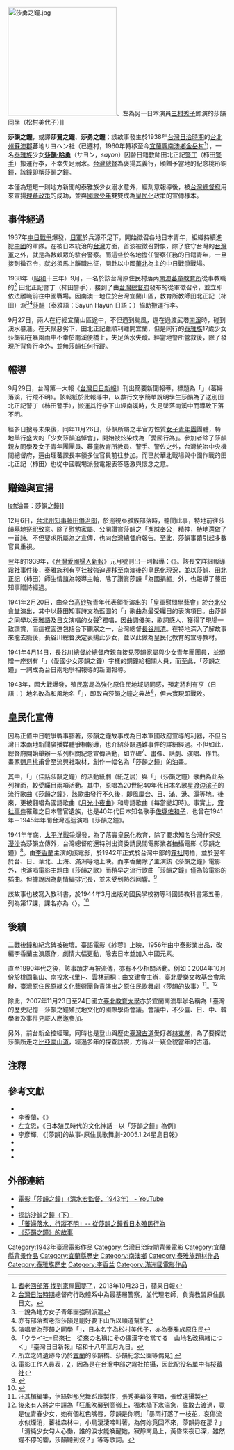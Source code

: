 {{japanese|japanese=サヨンの鐘|kana=サヨンのかね|romaji=Sayon no kane}}
[[File:莎勇之鐘.jpg|250px]]、左為另一日本演員[[三村秀子|三村秀子]]飾演的莎韻同學{{lang|ja|ナミナ}}（松村美代子）]]

'''莎韻之鐘'''，或譯'''莎鴛之鐘'''、'''莎勇之鐘'''；該故事發生於1938年[[台灣日治時期|台灣日治時期]]的[[台北州|台北州]][[蘇澳郡|蘇澳郡]]蕃地リヨヘン社（已遷村，1960年轉移至今[[宜蘭縣|宜蘭縣]][[南澳鄉|南澳鄉]][[金岳村|金岳村]]<ref>[http://www.appledaily.com.tw/appledaily/article/headline/20131023/35383554 耆老回部落 找到家屋圓夢了]，2013年10月23日，蘋果日報</ref>），一名[[泰雅族|泰雅族]]少女'''[[莎韻·哈勇|莎韻·哈勇]]'''（サヨン，''sayon''）因替日籍教師田北正記[[警丁|警丁]]（柿田[[警手|警手]]）搬運行李，不幸失足溺水。[[台灣總督|台灣總督]]為褒揚其義行，頒贈予當地的紀念桃形銅鐘，該鐘即稱莎韻之鐘。

本僅為短短一則地方新聞的泰雅族少女溺水意外，經刻意報導後，被[[台灣總督府|台灣總督府]]用來宣揚[[理蕃政策|理蕃政策]]的成功，並與[[國歌少年|國歌少年]]雙雙成為[[皇民化|皇民化]]政策的宣傳樣本。

==事件經過==
1937年[[中国抗日战争|中日戰爭]]爆發，[[日軍|日軍]]於兵源不足下，開始徵召各地日本青年，組織持續進犯[[中華民國|中國]]的軍隊。在被日本統治的[[台灣|台灣]]方面，首波被徵召對象，除了駐守台灣的[[台灣軍|台灣軍]]之外，就是為數頗眾的駐台警察。而這些於各地擔任警察任務的日籍青年，一旦接到徵召令，就必須馬上離職出征，開赴以中國[[華北|華北]]為主的中日戰爭戰場。

1938年（[[昭和|昭和]]十三年）9月，一名於該台灣原住民村落內[[南澳鄉|南澳]][[蕃童教育所|蕃童教育所]]從事教職的<ref>[[台灣日治時期|台灣日治時期]]總督府行政體系中為最基層警察，並代理老師，負責教習原住民日文。</ref> 田北正記警丁（柿田警手），接到了由[[台灣總督府|台灣總督府]]發布的從軍徵召令，並立即依法離職前往中國戰場。因南澳一地位於台灣宜蘭山區，教育所教師田北正記（柿田）派<ref>一說為地方女子青年團強制派遣</ref><ref>亦有部落耆老指莎韻是剛好要下山所以順道幫忙</ref>[[沙韻·哈勇|莎韻]]（泰雅語：Sayun Hayun 日語：{{lang|ja|サヨン}}）協助搬運行李。

9月27日，兩人在行經宜蘭山區途中，不但遇到颱風，還在過渡武塔[[南溪_(武塔)|南溪]]時，碰到溪水暴漲。在天候惡劣下，田北正記雖順利離開宜蘭，但是同行的[[泰雅族|泰雅族]]17歲少女莎韻卻在暴風雨中不幸於南溪便橋上，失足落水失蹤。經當地警所營救後，除了發現所背負行李外，並無莎韻任何行蹤。

==報導==
9月29日，台灣第一大報《[[台灣日日新報|台灣日日新報]]》刊出簡要新聞報導，標題為「{{lang|ja|番婦渓流に落ち，行方不明となる}}」（蕃婦落溪，行蹤不明）。該報紙於此報導中，以數行文字簡單說明學生莎韻為了送別田北正記警丁（柿田警手），搬運其行李下山經南溪時，失足墜落南溪中而導致下落不明。

經多日搜尋未果後，同年11月26日，莎韻所屬之半官方性質[[女子青年團|女子青年團]]團體，特地舉行盛大的「少女莎韻追悼會」，開始被炫染成為「愛國行為」。參加者除了莎韻親友同學及女子青年團團員、蕃童教育所教員、警手、警佐之外，台灣統治中央機關總督府，還由理蕃課長率領多位官員前往參加。而已於華北戰場與中國作戰的田北正記（柿田）也從中國戰場派發電報表答感激與懷念之意。

==贈鐘與宣揚==
[[檔案:sayun.jpg|left]]油畫：莎韻之鐘]]

12月6日，[[台北州知事|台北州知事]][[藤田傊治郎|藤田傊治郎]]，於巡視泰雅族部落時，聽聞此事，特地前往莎韻墓地祭祀致意。除了慰勉家屬、公開讚賞莎韻之「進誠奉公」精神，特地還做了一首詩。不但要求所屬為之宣傳，也向台灣總督府報告。至此，莎韻事蹟引起多數官員重視。

翌年的1939年，《[[台灣愛國婦人新報|台灣愛國婦人新報]]》元月號刊出一則報導：《{{lang|ja|番界銃後哀話－乙女サヨンの死}}》。該長文詳細報導[[霧社事件|霧社事件]]後，泰雅族利有亨社被強迫遷移至南澳後的[[皇民化|皇民化]]現況，並以莎韻、田北正記（柿田）師生情誼為報導主軸，除了讚賞莎韻「為國捐軀」外，也報導了藤田知事贈詩經過。

1941年2月20日，由全台[[高砂族|高砂族]]青年代表領銜演出的「皇軍慰問學藝會」於[[台北公會堂|台北公會堂]]演出，其中以藤田知事詩文為藍圖的「{{lang|ja|サヨン少女を思ふ}}」歌曲為最受矚目的表演項目。由莎韻之同學{{lang|ja|ナミナ}}以[[泰雅語|泰雅語]]及[[日文|日文]]演唱的女聲<ref>演唱者為莎韻之同學「{{lang|ja|ナミナ}}」，日本名字為松村美代子，亦為泰雅族原住民</ref>獨唱，因曲調優美，歌詞感人，獲得了現場一致讚賞，而這裡面還包括台下觀眾之一，台灣總督[[長谷川清|長谷川清]]。在特地深入了解故事來龍去脈後，長谷川總督決定表揚此少女，並以此做為皇民化教育的宣導教材。

1941年4月14日，長谷川總督於總督府親自接見莎韻家屬與少女青年團團員，並頒贈一座刻有「{{lang|ja|愛國乙女サヨンの鐘}}」（愛國少女莎韻之鐘）字樣的銅鐘給相關人員，而至此，「莎韻之鐘」一詞成為台日兩地爭相報導的新聞報導。

1943年，因大戰爆發，殖民當局為強化原住民地域認同感，預定將利有亨（日語：{{lang|ja|リヨヘン}}）地名改為和風地名「{{lang|ja|鐘ヶ丘}}」，即取自莎韻之鐘之典故<ref>「ウライ社=烏來社　從來の名稱にその儘漢字を當てる　山地名改稱緒につく」『臺灣日日新報』昭和十八年三月九日。</ref>，但未實現即戰敗。

==皇民化宣傳==
{{seealso|莎韻之鐘 (電影)}}
{{Infobox Film
| name           = 莎韻之鐘
| original_name  = {{lang|ja|サヨンの鐘}}
| image          = 莎勇之鐘.jpg|200px
| caption        = 
| director       = [[清水宏|清水宏]]
| producer       = 
| writer         = [[長賴喜伴|長賴喜伴]]<br/>[[牛田宏|牛田宏]]<br/>[[齊藤寅四郎|齊藤寅四郎]]
| starring       = [[李香蘭|李香蘭]]<br/>[[近衛敏明|近衛敏明]]<br/>[[大山健二|大山健二]]
| music          = [[古賀政男|古賀政男]]
| cinematography = 
| editing        = 
| released       = {{film date|1943|7|1|日本<ref> http://www.jmdb.ne.jp/1943/bs000420.htm accessed 14 May 2009</ref>}}
| runtime        = 75 分
| country        = {{TWN-JPN}}
| studio         = [[松竹|松竹]]<br />[[滿洲映畫協會|滿洲映畫協會]]<br />[[台灣總督府|台灣總督府]]
| distributor    = [[松竹|松竹]]
| awards         = 
| language       = 日文
| budget         = 
| preceded_by    = 
| followed_by    = 
| imdb_id        = tt0183743
| 
}}

因為正值中日戰爭戰事膠著，莎韻之鐘故事成為日本軍國政府宣導的利器，不但台灣日本兩地新聞廣播媒體爭相報導，也介紹莎韻遇難事件的詳細經過。不但如此，總督府開始舉辦一系列相關紀念宣傳活動，如立碑<ref>所立之碑遺跡今仍於[[宜蘭縣|宜蘭]]的莎韻橋、莎韻紀念公園等偶見[http://yi-lan.karube.net/AVSEQ33.htm] {{Wayback|url=http://yi-lan.karube.net/AVSEQ33.htm |date=20060622161808 }}</ref>、畫像、話劇、演唱、作曲。畫家[[鹽月桃甫|鹽月桃甫]]曾至流興社取材，創作一幅名為「莎韻之鐘」的油畫。

其中，「{{lang|ja|佳話サヨンの鐘}}」（佳話莎韻之鐘）的活動紙劇（紙芝居）與「{{lang|ja|サヨンの鐘}}」（莎韻之鐘）歌曲為此系列裡面，較受矚目兩項活動。其中，原唱為20世紀40年代日本名歌星[[渡边滨子|渡边滨子]]的流行歌曲《莎韻之鐘》，該歌曲發行不久後，即風靡[[台灣日治時期|台]]、[[內地_(大日本帝國)|日]]、[[滿洲國|滿]]、[[香港日佔時期|港]]、[[上海市_(中華民國)|滬]]等地。後來，更被翻唱為國語歌曲《[[月光小夜曲|月光小夜曲]]》和粵語歌曲《每當變幻時》。事實上，[[霧社事件|霧社事件]]罹難之日本警官遺族，也是40年代日本知名歌手[[佐塚佐和子|佐塚佐和子]]，也曾在1941年－1945年年間台灣巡迴演唱《莎韻之鐘》。

1941年年底，[[太平洋戰爭|太平洋戰爭]]爆發，為了落實皇民化教育，除了要求知名台灣作家[[吳漫沙|吳漫沙]]為莎韻立傳外，台灣總督府還特別出資委請民間電影業者拍攝電影《莎韻之鐘》<ref>電影工作人員表，[http://www.jmdb.ne.jp/1943/bs000420.htm]，因為是在台灣中部之霧社拍攝，因此配役名單中有[[桜蕃社|桜蕃社]]</ref>。由[[李香蘭|李香蘭]]主演的該電影，於1942年正式於台灣中部的[[霧社|霧社]]開拍，並於翌年於台、日、華北、上海、滿洲等地上映。而李香蘭除了主演該《莎韻之鐘》電影外，也演唱電影主題曲《莎韻之歌》而稍早之流行歌曲「莎韻之鐘」僅為該電影的插曲。但據說因為劇情編排冗長，並未受到熱烈回響。<ref>{{Cite book|title=海行兮的年代|last=周|first=婉窈|publisher=|year=|isbn=|location=|pages=23}}</ref>

該故事也被寫入教科書，於1944年3月出版的國民學校初等科國語教科書第五冊，列為第17課，課名亦為〈{{lang|ja|サヨンの鐘}}〉。<ref>{{Cite book|title=從「移植」到「重構」－論公學校五期國語教科書的「臺灣」教材|last=鄭|first=昱蘋|publisher=國立臺中教育大學語文教育學系博士論文|year=|isbn=|location=|pages=}}</ref>

==後續==
二戰後鐘和紀念碑被破壞。臺語電影《紗蓉》上映，1956年由中泰影業出品，改編李香蘭主演原作，劇情大幅更動，除去日本並加入中國元素。

直至1990年代之後，該事蹟才再被流傳，亦有不少相關活動。例如：2004年10月份於桃園龜山、南投水-{里}-、雲林莿桐；由文建會主辦，臺北愛樂文教基金會承辦，臺灣原住民原緣文化藝術團負責演出之原住民歌舞劇〈莎韻的故事〉<ref>汪其楣編集，伊絲妲那兒舞蹈班製作，張秀美幕後主唱，張致遠攝製</ref>。<ref>後來有人將之中譯為「狂風吹襲到高嶺上，獨木橋下水湍急，誰敢去渡過，竟是位青春少女，她有個紅色嘴唇，莎韻是你啊」「暴雨打落了一枝花，哀傷流水似煙消，蕃社森林中，小鳥淒淒啼叫著，為何妳竟回不來，莎韻妳在那？」「清純少女勾人心慟，誰的淚水能喚醒她，寂靜南島上，黃昏來夜已深，雖然鐘不停的響，莎韻聽到沒？」等等歌詞。</ref>

除此，2007年11月23日至24日國立[[臺北教育大學|臺北教育大學]]亦於宜蘭南澳舉辦名稱為「臺灣的歷史記憶－莎韻之鐘殖民地文化的國際學術會議。會議中，不少臺、日、中、韓學者及事件見証人應邀參加。

另外，前台新金控經理，同時也是登山與歷史[[臺灣古道|臺灣古道]]愛好者[[林克孝|林克孝]]，為了要探訪莎韻所走之[[比亞豪山道|比亞豪山道]]，經過多年的探查訪視，方得以一窺全貌當年的古道。

==注釋==
{{reflist|2}}

==參考文獻==
{{refbegin|2}}
* {{cite journal|author1=周婉窈|title=「莎勇之鐘」的故事及其波瀾|journal=歷史月刊|date=Nov. 1991|volume=46|pages=44-49|url=http://blog.udn.com/history3/1246025|accessdate=2018-02-10}}
* 李香蘭，《{{lang|ja|李香蘭─私の半生}}》 
* 左宜恩，《日本殖民時代的文化神話－以「莎韻之鐘」為例》
* 李彥輝, 《[莎韻]的故事-原住民歌舞劇-2005.1.24星島日報》
* {{cite news|author1=李彥輝|title=「山之友」──悼林克孝|url=http://www.pacific-times.com/Default.aspx?RC=2&nid=2d92fa74-670a-428d-bf1f-fc71107d0bb7|accessdate=2018-02-11|work=太平洋時報|date=2011-08-31}}
* {{cite news|author1=林洪謙|title=サヨンの鐘  莎韻之鐘|url=http://www.pacific-times.com/Default.aspx?RC=2&nid=a6f56313-407c-4d5c-957d-ff5081753577|accessdate=2018-02-11|work=太平洋時報|date=2011-09-07}}
* {{cite news|author1=李彥輝|title=也談「莎韻之鐘」|url=http://www.pacific-times.com/Default.aspx?RC=2&nid=056af26a-6307-41ba-91ec-cff4930b6a4b|accessdate=2018-02-11|work=太平洋時報|date=2011-09-28}}
{{refend}}

==外部連結==
{{div col|2}}
* [https://www.youtube.com/watch?v=fL0sb6SBD-s#t=0h0m0s 電影「莎韻之鐘」（清水宏監督，1943年） - YouTube]
* {{imdb title|id=0183743|title=莎韻之鐘}}
*[http://taipei-legend.blogspot.com/2015/05/blog-post_15.html 探訪沙韻之鐘（下）] {{Wayback|url=http://taipei-legend.blogspot.com/2015/05/blog-post_15.html |date=20200623191218 }}
*[https://www.shs.edu.tw/works/essay/2018/03/2018033022592706.pdf 「蕃婦落水，行蹤不明」-- 從莎韻之鐘看日本殖民行為]
*[https://nicecasio.pixnet.net/blog/post/372121085 《莎韻之鐘》的故事]
{{div col end}}

{{台灣日治時期歷史事件}}

[[Category:1943年臺灣電影作品|Category:1943年臺灣電影作品]]
[[Category:台灣日治時期背景電影|Category:台灣日治時期背景電影]]
[[Category:宜蘭縣背景作品|Category:宜蘭縣背景作品]]
[[Category:宜蘭縣歷史|Category:宜蘭縣歷史]]
[[Category:南澳鄉|Category:南澳鄉]]
[[Category:泰雅族題材作品|Category:泰雅族題材作品]]
[[Category:泰雅族歷史|Category:泰雅族歷史]]
[[Category:李香兰|Category:李香兰]]
[[Category:滿洲國電影作品|Category:滿洲國電影作品]]